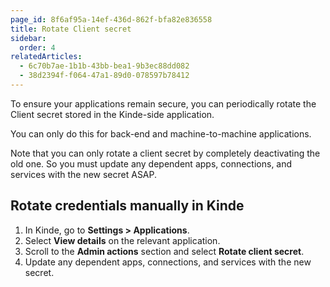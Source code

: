 ```yaml
---
page_id: 8f6af95a-14ef-436d-862f-bfa82e836558
title: Rotate Client secret
sidebar:
  order: 4
relatedArticles:
  - 6c70b7ae-1b1b-43bb-bea1-9b3ec88dd082
  - 38d2394f-f064-47a1-89d0-078597b78412
---
```


To ensure your applications remain secure, you can periodically rotate the Client secret stored in the Kinde-side application.

You can only do this for back-end and machine-to-machine applications.

Note that you can only rotate a client secret by completely deactivating the old one. So you must update any dependent apps, connections, and services with the new secret ASAP.

## Rotate credentials manually in Kinde

1. In Kinde, go to **Settings > Applications**.
2. Select **View details** on the relevant application.
3. Scroll to the **Admin actions** section and select **Rotate client secret**.
4. Update any dependent apps, connections, and services with the new secret.

